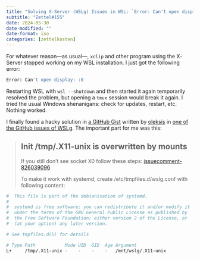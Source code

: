 ```yaml
---
title: "Solving X-Server (WSLg) Issues in WSL: `Error: Can't open display: :0`"
subtitle: "Zettel#155"
date: 2024-05-30
date-modified: ""
date-format: iso
categories: [zettelkasten]
---
```

For whatever reason—as usual—, `xclip` and other program using the X-Server stopped working on my WSL installation. I just got the following error:

```bash
Error: Can't open display: :0
```

Restarting WSL with `wsl --shutdown` and then started it again temporarily resolved the problem, but opening a `tmux` session would break it again. I tried the usual Windows shenanigans: check for updates, restart, etc. Nothing worked.

I finally found a hacky solution in [a GitHub Gist](https://gist.github.com/oleksis/871e185ff85b67e77565a214b163b0f0/#diagnosing-) written by [oleksis](https://github.com/oleksis) in [one of the GitHub issues of WSLg](https://github.com/microsoft/wslg/issues/1192). The important part for me was this:

> ## Init /tmp/.X11-unix is overwritten by mounts
>
> If you still don't see socket X0 follow these steps: [issuecomment-826039096](https://github.com/microsoft/wslg/issues/43#issuecomment-826039096)
>
> To make it work with systemd, create /etc/tmpfiles.d/wslg.conf with following content:

```bash
#  This file is part of the debianisation of systemd.
#
#  systemd is free software; you can redistribute it and/or modify it
#  under the terms of the GNU General Public License as published by
#  the Free Software Foundation; either version 2 of the License, or
#  (at your option) any later version.

# See tmpfiles.d(5) for details

# Type Path           Mode UID  GID  Age Argument
L+     /tmp/.X11-unix -    -    -    -   /mnt/wslg/.X11-unix
```
